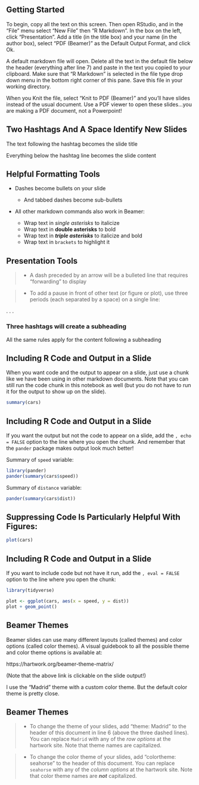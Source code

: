 ## Getting Started

To begin, copy all the text on this screen. Then open RStudio, and in the "File" menu select "New File" then "R Markdown". In the box on the left, click "Presentation". Add a title (in the title box) and your name (in the author box), select "PDF (Beamer)" as the Default Output Format, and click Ok. 

A default markdown file will open. Delete all the text in the default file below the header (everything after line 7) and paste in the text you copied to your clipboard. Make sure that "R Markdown" is selected in the file type drop down menu in the bottom right corner of this pane. Save this file in your working directory.

When you Knit the file, select "Knit to PDF (Beamer)" and you'll have slides instead of the usual document. Use a PDF viewer to open these slides...you are making a PDF document, not a Powerpoint!


## Two Hashtags And A Space Identify New Slides

The text following the hashtag becomes the slide title

Everything below the hashtag line becomes the slide content

## Helpful Formatting Tools

- Dashes become bullets on your slide

     - And tabbed dashes become sub-bullets

- All other markdown commands also work in Beamer:

     - Wrap text in *single asterisks* to italicize
     - Wrap text in **double asterisks** to bold
     - Wrap text in ***triple asterisks*** to italicize and bold
     - Wrap text in `brackets` to highlight it
     

## Presentation Tools

>- A dash preceded by an arrow will be a bulleted line that requires "forwarding" to display

>- To add a pause in front of other text (or figure or plot), use three periods (each separated by a space) on a single line:

. . . 

### Three hashtags will create a subheading

All the same rules apply for the content following a subheading

## Including R Code and Output in a Slide

When you want code and the output to appear on a slide, just use a chunk like we have been using in other markdown documents. Note that you can still run the code chunk in this notebook as well (but you do not have to run it for the output to show up on the slide).

```r
summary(cars)
```

## Including R Code and Output in a Slide

If you want the output but not the code to appear on a slide, add the `, echo = FALSE` option to the line where you open the chunk. And remember that the `pander` package makes output look much better!

Summary of `speed` variable:

```r
library(pander)
pander(summary(cars$speed))
```

Summary of `distance` variable:

```r
pander(summary(cars$dist))
```

## Suppressing Code Is Particularly Helpful With Figures:

```r
plot(cars)
```

## Including R Code and Output in a Slide

If you want to include code but not have it run, add the `, eval = FALSE` option to the line where you open the chunk:

```r
library(tidyverse)

plot <- ggplot(cars, aes(x = speed, y = dist))
plot + geom_point()
```

## Beamer Themes

Beamer slides can use many different layouts (called themes) and color options (called color themes). A visual guidebook to all the possible theme and color theme options is available at:

https://hartwork.org/beamer-theme-matrix/

(Note that the above link is clickable on the slide output!)

I use the "Madrid" theme with a custom color theme. But the default color theme is pretty close.

## Beamer Themes

>- To change the theme of your slides, add "theme: Madrid" to the header of this document in line 6 (above the three dashed lines). You can replace `Madrid` with any of the *row options* at the hartwork site. Note that theme names are capitalized.

>- To change the color theme of your slides, add "colortheme: seahorse" to the header of this document. You can replace `seahorse` with any of the *column options* at the hartwork site. Note that color theme names are ***not*** capitalized.